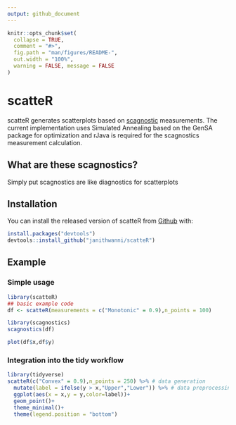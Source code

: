 ```yaml
---
output: github_document
---
```


<!-- README.md is generated from README.Rmd. Please edit that file -->

```r
knitr::opts_chunk$set(
  collapse = TRUE,
  comment = "#>",
  fig.path = "man/figures/README-",
  out.width = "100%",
  warning = FALSE, message = FALSE
)
```

# scatteR

<!-- badges: start -->
<!-- badges: end -->

scatteR generates scatterplots based on [scagnostic](https://cran.r-project.org/web/packages/scagnostics/index.html) measurements. The current implementation uses Simulated Annealing based on the GenSA package for optimization and rJava is required for the scagnostics measurement calculation.

## What are these scagnostics?

Simply put scagnostics are like diagnostics for scatterplots

## Installation

You can install the released version of scatteR from [Github](https://github.com/janithwanni/scatteR) with:

``` r
install.packages("devtools")
devtools::install_github("janithwanni/scatteR")
```

## Example

### Simple usage

```r
library(scatteR)
## basic example code
df <- scatteR(measurements = c("Monotonic" = 0.9),n_points = 100)
```

```r
library(scagnostics)
scagnostics(df)
```

```r
plot(df$x,df$y)
```

### Integration into the tidy workflow

```r
library(tidyverse)
scatteR(c("Convex" = 0.9),n_points = 250) %>% # data generation
  mutate(label = ifelse(y > x,"Upper","Lower")) %>% # data preprocessing
  ggplot(aes(x = x,y = y,color=label))+
  geom_point()+
  theme_minimal()+
  theme(legend.position = "bottom")
  
```

